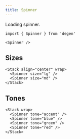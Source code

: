 ```yaml
---
title: Spinner
---
```


Loading spinner.

```tsx
import { Spinner } from 'degen'
```

```tsx live=true
<Spinner />
```

## Sizes

```tsx live=true
<Stack align="center" wrap>
  <Spinner size="lg" />
  <Spinner size="md" />
</Stack>
```

## Tones

```tsx live=true
<Stack wrap>
  <Spinner tone="accent" />
  <Spinner tone="blue" />
  <Spinner tone="green" />
  <Spinner tone="red" />
</Stack>
```
